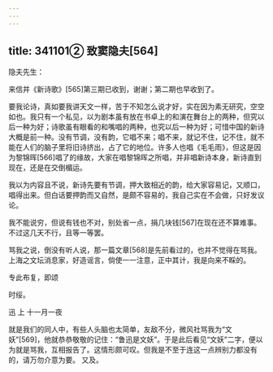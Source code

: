 ```yaml
---
---
---
```

title: 341101② 致窦隐夫[564]
---




隐夫先生：

来信并《新诗歌》[565]第三期已收到，谢谢；第二期也早收到了。

要我论诗，真如要我讲天文一样，苦于不知怎么说才好，实在因为素无研究，空空如也。我只有一个私见，以为剧本虽有放在书卓上的和演在舞台上的两种，但究以后一种为好；诗歌虽有眼看的和嘴唱的两种，也究以后一种为好；可惜中国的新诗大概是前一种。没有节调，没有韵，它唱不来；唱不来，就记不住，记不住，就不能在人们的脑子里将旧诗挤出，占了它的地位。许多人也唱《毛毛雨》，但这是因为黎锦晖[566]唱了的缘故，大家在唱黎锦晖之所唱，并非唱新诗本身，新诗直到现在，还是在交倒楣运。

我以为内容且不说，新诗先要有节调，押大致相近的韵，给大家容易记，又顺口，唱得出来。但白话要押韵而又自然，是颇不容易的，我自己实在不会做，只好发议论。

我不能说穷，但说有钱也不对，别处省一点，捐几块钱[567]在现在还不算难事。不过这几天不行，且等一等罢。

骂我之说，倒没有听人说，那一篇文章[568]是先前看过的，也并不觉得在骂我。上海之文坛消息家，好造谣言，倘使一一注意，正中其计，我是向来不睬的。

专此布复，即颂

时绥。

迅 上 十一月一夜

就是我们的同人中，有些人头脑也太简单，友敌不分，微风社骂我为“文妖”[569]，他就恭恭敬敬的记住：“鲁迅是文妖”。于是此后看见“文妖”二字，便以为就是骂我，互相报告了。这情形颇可叹。但我是不至于连这一点辨别力都没有的，请万勿介意为要。 又及。